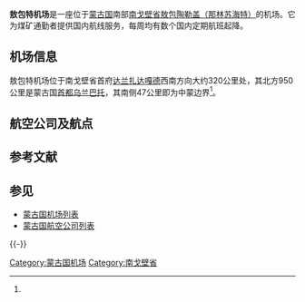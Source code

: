 {{Infobox airport
| name         = 敖包特机场
| nativename   = Овоот нисэх буудал
| nativename-a =
| nativename-r =
| image        = 
| image-width  =
| caption      =
| IATA         = 无
| ICAO         = ZMGT
<center>{{Location map|Mongolia|width=250|float=center
|caption=|mark=Airplane_silhouette.svg|marksize=10
|label=ZMGT|position=right
|lat_deg=43|lat_min=01|lat_sec=35|lat_dir=N
|lon_deg=101|lon_min=20|lon_sec=10|lon_dir=E
}}<small>机场在蒙古国的位置</small></center>
| type         = 民用机场
| owner        = 南戈壁资源有限公司
| operator     = 南戈壁资源有限公司
| city-served  = [[那林苏海特煤矿|敖包陶勒盖（那林苏海特）]]
| location     = [[南戈壁省|南戈壁省]][[古尔班特斯|古尔班特斯]]
| elevation-m  = 1576米
| elevation-f  = 5171
| coordinates  = {{Coord|43|1|35|N|101|20|10|E|type:airport_region:MN|display=inline,title}}<ref name="#1">{{Cite web |url=http://skyvector.com/airport/ZMGT/Umnugobi-Ovoot-Airport |title=存档副本 |accessdate=2016-09-29 |archive-date=2016-10-02 |archive-url=https://web.archive.org/web/20161002104140/https://skyvector.com/airport/ZMGT/Umnugobi-Ovoot-Airport |dead-url=no }}</ref>
| website      = https://web.archive.org/web/20140714190423/http://www.southgobi.com/s/home.asp
| metric-elev  =
| metric-rwy   =
| r1-number    = 18/36
| r1-length-m  = 2219
| r1-length-f  = 7283
| r1-surface   = 硬化表面
| stat-year    = 2013
| stat1-header = 客流量
| stat1-data   = 10,100 
| footnotes    =数据来源：蒙古国民航管理局以及蒙古国民航局<ref>{{cite web |url=http://www.mcaa.gov.mn/index.php/page/detail/id/128 |title=Монголын иргэний нисэхийн статистикийн эмхтгэл 2013 |publisher=Civil Aviation Administration of Mongolia |accessdate=2016-09-29 |archive-date=2015-05-10 |archive-url=https://web.archive.org/web/20150510153920/http://www.mcaa.gov.mn/index.php/page/detail/id/128 |dead-url=no }}</ref>
}}

'''敖包特机场'''是一座位于[[蒙古国|蒙古国]]南部[[南戈壁省|南戈壁省]][[那林苏海特煤矿|敖包陶勒盖（那林苏海特）]]的机场。它为煤矿通勤者提供国内航线服务，每周均有数个国内定期航班起降。

== 机场信息 ==
敖包特机场位于南戈壁省首府[[达兰扎达嘎德|达兰扎达嘎德]]西南方向大约320公里处，其北方950公里是蒙古国[[首都|首都]][[乌兰巴托|乌兰巴托]]，其南侧47公里即为中蒙边界<ref name="#1"/>。

== 航空公司及航点 ==
{{Airport-dest-list
|[[蒙古航空|蒙古航空]]|[[成吉思汗国际机场|乌兰巴托]]
}}

== 参考文献 ==
{{Reflist}}

== 参见 ==
* [[蒙古国机场列表|蒙古国机场列表]]
* [[蒙古国航空公司列表|蒙古国航空公司列表]]

{{-}}
{{蒙古机场}}

[[Category:蒙古国机场|Category:蒙古国机场]]
[[Category:南戈壁省|Category:南戈壁省]]